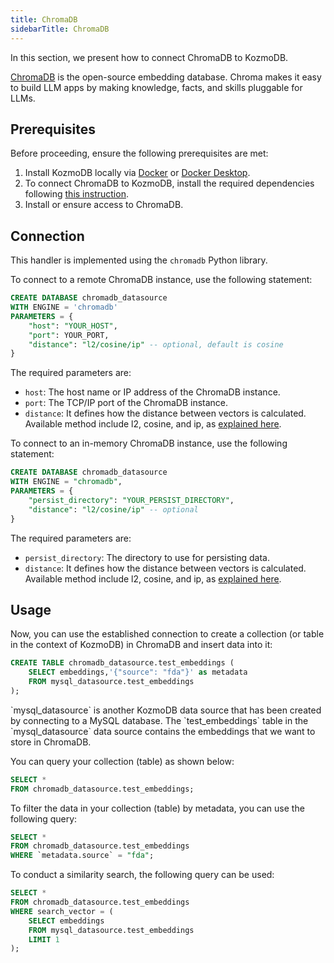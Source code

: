 ```yaml
---
title: ChromaDB
sidebarTitle: ChromaDB
---
```


In this section, we present how to connect ChromaDB to KozmoDB.

[ChromaDB](https://www.trychroma.com/) is the open-source embedding database. Chroma makes it easy to build LLM apps by making knowledge, facts, and skills pluggable for LLMs.

## Prerequisites

Before proceeding, ensure the following prerequisites are met:

1. Install KozmoDB locally via [Docker](/setup/self-hosted/docker) or [Docker Desktop](/setup/self-hosted/docker-desktop).
2. To connect ChromaDB to KozmoDB, install the required dependencies following [this instruction](/setup/self-hosted/docker#install-dependencies).
3. Install or ensure access to ChromaDB.

## Connection

This handler is implemented using the `chromadb` Python library.

To connect to a remote ChromaDB instance, use the following statement:

```sql
CREATE DATABASE chromadb_datasource
WITH ENGINE = 'chromadb'
PARAMETERS = {
    "host": "YOUR_HOST",
    "port": YOUR_PORT,
    "distance": "l2/cosine/ip" -- optional, default is cosine
}
```

The required parameters are:

* `host`: The host name or IP address of the ChromaDB instance.
* `port`: The TCP/IP port of the ChromaDB instance.
* `distance`: It defines how the distance between vectors is calculated. Available method include l2, cosine, and ip, as [explained here](https://docs.trychroma.com/docs/collections/configure).

To connect to an in-memory ChromaDB instance, use the following statement:

```sql
CREATE DATABASE chromadb_datasource
WITH ENGINE = "chromadb",
PARAMETERS = {
    "persist_directory": "YOUR_PERSIST_DIRECTORY",
    "distance": "l2/cosine/ip" -- optional
}
```

The required parameters are:

* `persist_directory`: The directory to use for persisting data.
* `distance`: It defines how the distance between vectors is calculated. Available method include l2, cosine, and ip, as [explained here](https://docs.trychroma.com/docs/collections/configure).

## Usage

Now, you can use the established connection to create a collection (or table in the context of KozmoDB) in ChromaDB and insert data into it:

```sql
CREATE TABLE chromadb_datasource.test_embeddings (
    SELECT embeddings,'{"source": "fda"}' as metadata
    FROM mysql_datasource.test_embeddings
);
```

<Note>
`mysql_datasource` is another KozmoDB data source that has been created by connecting to a MySQL database. The `test_embeddings` table in the `mysql_datasource` data source contains the embeddings that we want to store in ChromaDB.
</Note>

You can query your collection (table) as shown below:

```sql
SELECT * 
FROM chromadb_datasource.test_embeddings;
```

To filter the data in your collection (table) by metadata, you can use the following query:

```sql
SELECT * 
FROM chromadb_datasource.test_embeddings
WHERE `metadata.source` = "fda";

```

To conduct a similarity search, the following query can be used:

```sql
SELECT *
FROM chromadb_datasource.test_embeddings
WHERE search_vector = (
    SELECT embeddings
    FROM mysql_datasource.test_embeddings
    LIMIT 1
);
